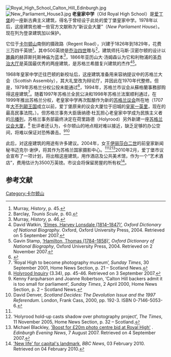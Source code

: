 [[Image:Royal_High_School_Calton_Hill_Edinburgh.jpg|thumb]]
[[File:New_Parliament_House3.jpg|thumb]]
'''老皇家中学'''（Old Royal High School）是[[爱丁堡|爱丁堡]]的一座新古典主义建筑，得名于曾经设于此处的爱丁堡皇家中学。1978年以后，这座建筑也被一些官方文献称为“新议会大厦”（''New Parliament House''）。现在列为登录建筑加以保护。

它位于[[卡尔顿山|卡尔顿山]]南侧的摄政路（Regent Road），兴建于1826年到1829年，花费三万四千英镑<ref>Murray, ''History'', p. 45.</ref>，其中500英镑是[[乔治四世|乔治四世]]赠与<ref>Barclay, ''Tounis Scule'', p. 60.</ref>，建筑师托马斯·汉密尔顿的设计以[[雅典|雅典]]的赫菲斯托斯神庙为蓝本<ref>Murray, ''History'', p. 46.</ref>，1866年亚历山大·汤姆森认为它和利物浦的[[圣乔治大厅|圣乔治大厅]]是英国最优秀的两座建筑，是苏格兰希腊复兴建筑的杰作<ref>David Watkin, [http://www.oxforddnb.com/view/article/8732 ‘Elmes, Harvey Lonsdale (1814–1847)’], ''Oxford Dictionary of National Biography''. Oxford, Oxford University Press, 2004. Retrieved on 5 September 2007.</ref><ref>Gavin Stamp, [http://www.oxforddnb.com/view/article/12131 ‘Hamilton, Thomas (1784–1858)’], ''Oxford Dictionary of National Biography'', Oxford University Press, 2004. Retrieved on 2 November 2007.</ref>。

1968年皇家中学迁往巴顿的新校址后，这座建筑准备用来容纳提议中的苏格兰大会（Scottish Assembly），其大礼堂改为辩论厅，并因此在1970年代整修。但是，1979年苏格兰分权公投未能通过<ref>{{Cite web |url=http://www.scottish-places.info/features/featurefirst1178.html |title=Overview of New Parliament House<!-- Bot generated title --> |accessdate=2011-01-03 |archive-date=2011-02-22 |archive-url=https://web.archive.org/web/20110222034911/http://www.scottish-places.info/features/featurefirst1178.html |dead-url=no }}</ref>，1994年，苏格兰市议会从蘇格蘭事務部购得这座建筑<ref name="#1"> ‘Royal High to become photography museum’, ''Sunday Times'', 30 September 2001, Home News Section, p. 21 – Scotland News.</ref>。随着1997年苏格兰全民公决和1998年苏格兰法案顺利通过，在1999年推出苏格兰分权，老皇家中学再次酝酿作为新的[[苏格兰议会|苏格兰议会]]所在地（1707年[[大不列颠王国|大不列颠王国]]成立以前，爱丁堡原来的议会大厦位于旧城的[[皇家一英里|皇家一英里]]，现在的最高民事法院。）。但苏格兰事务大臣唐纳德·杜瓦担心老皇家中学成为民族主义者的[[示播列|示播列]]，苏格兰事务部最终决定在荷里路德（Holyrood）另外新建一座[[苏格兰议会大楼|苏格兰议会大厦]]。<ref>[http://www.holyroodinquiry.org/FINAL_report/chapter%2003.pdf Holyrood Inquiry] {{Wayback|url=http://www.holyroodinquiry.org/FINAL_report/chapter%2003.pdf |date=20100714103031 }} (3.34), pp. 45-46. Retrieved on 3 September 2007.</ref> 批评者还认为，卡尔顿山的地点相对难以接近，缺乏足够的办公空间，将难以保证对恐怖袭击。<ref> Kenny Farquharson and Joanne Robertson, ‘Calton Hill backers admit it is too small for parliament’, ''Sunday Times'', 2 April 2000, Home News Section, p. 2 – Scotland News.</ref><ref> David Denver, ''Scotland Decides: The Devolution Issue and the 1997 Referendum''. London, Frank Cass, 2000, pp. 192-3. ISBN 0-7146-5053-6.</ref> 

此后，对这座建筑的用途有许多建议。2004年，女王[[伊丽莎白二世|伊丽莎白二世]]的前皇家新闻秘书迈克尔·谢伊，将其作为苏格兰国家摄影中心。<ref name="#1"/><ref> ‘Holyrood hold-up casts shadow over photography project’, ''The Times'', 11 November 2005, Home News Section, p. 32 – Scotland.</ref><ref>Michael Blackley, [http://edinburghnews.scotsman.com/index.cfm?id=1236762007 'Boost for £20m photo centre bid at Royal High'] {{Wayback|url=http://edinburghnews.scotsman.com/index.cfm?id=1236762007 |date=20071102141436 }}. ''Edinburgh Evening News'', 7 August 2007. Retrieved on 4 September 2007.</ref>2010年2月，爱丁堡市议会宣布了一项计划，将出租这座建筑，用作酒店及公共美术馆，作为一个“艺术酒店”，费用估计为3500万英镑。市议会将保留房屋的所有权<ref>[http://news.bbc.co.uk/1/hi/scotland/edinburgh_and_east/8494473.stm 'New life' for capital's landmark], ''BBC News'', 03 February 2010. Retrieved on 04 February 2010.</ref>。

==参考文献==
{{reflist}}

{{coord|55|57|12.95|N|3|10|48.91|W|type:landmark|display=title}}

[[Category:卡尔顿山|Category:卡尔顿山]]